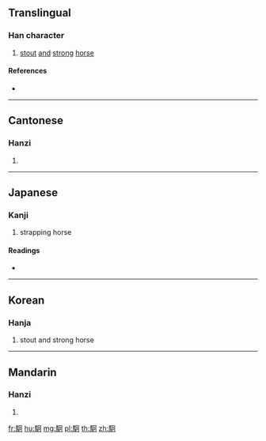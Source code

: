 {{character info/new}}
==Translingual==

===Han character===
{{Han char|rn=187|rad=馬|as=05|sn=15|four=77320|canj=SFBR}}

# [[stout]] [[and]] [[strong]] [[horse]]

====References====
* {{Han ref|kx=1435.240|dkj=44637|dj=1960.100|hdz=74547.090|uh=99C9|ud=39369|bh=E8CC|bd=59596}}

----

==Cantonese==

===Hanzi===
{{yue-hanzi|jyut=|y=gwing1}}

# {{defn|lang=yue|sort=馬05}}

----

==Japanese==

===Kanji===
{{ja-kanji|grade=|rs=馬05}}

# strapping horse

====Readings====
* {{ja-readings|on=[[けい]] (kei), [[きょう]] (kyō)|kun=[[まき]] (maki), [[まきば]] (makiba)}}

----

==Korean==

===Hanja===
{{ko-hanja|hangeul=경|eumhun=|rv=gyeong|mr=kyŏng|y=kyeng}}

# stout and strong horse

----

==Mandarin==

===Hanzi===
{{cmn-hanzi|pin=[[jiōng]] ([[jiong1]])|wg=chiung<sup>1</sup>}}

# {{defn|lang=cmn|sort=馬05}}

[[fr:駉]]
[[hu:駉]]
[[mg:駉]]
[[pl:駉]]
[[th:駉]]
[[zh:駉]]